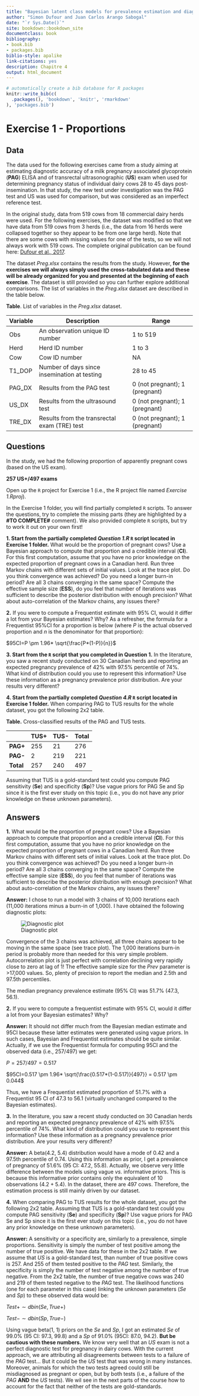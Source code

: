 ```yaml
---
title: "Bayesian latent class models for prevalence estimation and diagnostic test evaluation"
author: "Simon Dufour and Juan Carlos Arango Sabogal"
date: "`r Sys.Date()`"
site: bookdown::bookdown_site
documentclass: book
bibliography:
- book.bib
- packages.bib
biblio-style: apalike
link-citations: yes
description: Chapitre 4
output: html_document
---
```



```r
# automatically create a bib database for R packages
knitr::write_bib(c(
  .packages(), 'bookdown', 'knitr', 'rmarkdown'
), 'packages.bib')
```


# Exercise 1 - Proportions
## Data
The data used for the following exercises came from a study aiming at estimating diagnostic accuracy of a milk pregnancy associated glycoprotein (**PAG**) ELISA and of transrectal ultrasonographic (**US**) exam when used for determining pregnancy status of individual dairy cows 28 to 45 days post-insemination. In that study, the new test under investigation was the PAG test and US was used for comparison, but was considered as an imperfect reference test.  
  
In the original study, data from 519 cows from 18 commercial dairy herds were used. For the following exercises, the dataset was modified so that we have data from 519 cows from 3 herds (i.e., the data from 16 herds were collapsed together so they appear to be from one large herd). Note that there are some cows with missing values for one of the tests, so we will not always work with 519 cows. The complete original publication can be found here: [Dufour et al., 2017](https://www.sciencedirect.com/science/article/pii/S016758771630527X?casa_token=jmHY9HiOdEYAAAAA:kGdiIujRzrAQjjFRbGqtUxIBalDGvXllp6ja9w4T2s6c7yPbgc0asnak79bJ5GWWXI8InhCg0sg).  
  
The dataset *Preg.xlsx* contains the results from the study. However, **for the exercises we will always simply used the cross-tabulated data and these will be already organized for you and presented at the beginning of each exercise**. The dataset is still provided so you can further explore additional comparisons. The list of variables in the *Preg.xlsx* dataset are described in the table below.  
  
**Table**. List of variables in the *Preg.xlsx* dataset.  

| **Variable** | **Description**                               | **Range**                      |
|--------------|-----------------------------------------------|--------------------------------|
| Obs          | An observation unique ID number               | 1 to 519                       |
| Herd         | Herd ID number                                | 1 to 3                         |
| Cow          | Cow ID number                                 | NA                             |
| T1_DOP       | Number of days since insemination at testing  | 28 to 45                       |
| PAG_DX       | Results from the PAG test                     | 0 (not pregnant); 1 (pregnant) |
| US_DX        | Results from the ultrasound test              | 0 (not pregnant); 1 (pregnant) |
| TRE_DX       | Results from the transrectal exam (TRE) test  | 0 (not pregnant); 1 (pregnant) |
  
## Questions
In the study, we had the following proportion of apparently pregnant cows (based on the US exam).  
  
**257 US+/497 exams**  
  
Open up the `R` project for Exercise 1 (i.e., the R project file named *Exercise 1.Rproj*).   
  
In the Exercise 1 folder, you will find partially completed `R` scripts. To answer the questions, try to complete the missing parts (they are highlighted by a **#TO COMPLETE#** comment). We also provided complete `R` scripts, but try to work it out on your own first! 
  
  
**1. Start from the partially completed *Question 1.R* `R` script located in Exercise 1 folder.** What would be the proportion of pregnant cows? Use a Bayesian approach to compute that proportion and a credible interval (**CI**). For this first computation, assume that you have no prior knowledge on the expected proportion of pregnant cows in a Canadian herd. Run three Markov chains with different sets of initial values. Look at the trace plot. Do you think convergence was achieved? Do you need a longer burn-in period? Are all 3 chains converging in the same space? Compute the effective sample size (**ESS**), do you feel that number of iterations was sufficient to describe the posterior distribution with enough precision? What about auto-correlation of the Markov chains, any issues there?  
  
**2.** If you were to compute a Frequentist estimate with 95% CI, would it differ a lot from your Bayesian estimates? Why? As a refresher, the formula for a Frequentist 95%CI for a proportion is below (where *P* is the actual observed proportion and *n* is the denominator for that proportion):  
  
$95CI=P \pm 1.96* \sqrt{\frac{P*(1-P)}{n}}$  
  
**3. Start from the `R` script that you completed in Question 1.** In the literature, you saw a recent study conducted on 30 Canadian herds and reporting an expected pregnancy prevalence of 42% with 97.5% percentile of 74%. What kind of distribution could you use to represent this information? Use these information as a pregnancy prevalence prior distribution. Are your results very different?  
  
**4. Start from the partially completed *Question 4.R* `R` script located in Exercise 1 folder.** When comparing PAG to TUS results for the whole dataset, you got the following 2x2 table.  
  
**Table.** Cross-classified results of the PAG and TUS tests.  
  
|           | **TUS+** | **TUS-** | **Total** |
|-----------|----------|----------|-----------|
| **PAG+**  | 255      | 21       | 276       |
| **PAG-**  | 2        | 219      | 221       |
| **Total** | 257      | 240      | 497       |
  
Assuming that TUS is a gold-standard test could you compute PAG sensitivity (**Se**) and specificity (**Sp**)? Use vague priors for PAG Se and Sp since it is the first ever study on this topic (i.e., you do not have any prior knowledge on these unknown parameters).  
  
## Answers
**1.** What would be the proportion of pregnant cows? Use a Bayesian approach to compute that proportion and a credible interval (**CI**). For this first computation, assume that you have no prior knowledge on the expected proportion of pregnant cows in a Canadian herd. Run three Markov chains with different sets of initial values. Look at the trace plot. Do you think convergence was achieved? Do you need a longer burn-in period? Are all 3 chains converging in the same space? Compute the effective sample size (**ESS**), do you feel that number of iterations was sufficient to describe the posterior distribution with enough precision? What about auto-correlation of the Markov chains, any issues there?  
  
**Answer:** I chose to run a model with 3 chains of 10,000 iterations each (11,000 iterations minus a burn-in of 1,000). I have obtained the following diagnostic plots:  
  
![Diagnostic plot](Figures\Ex1_Q1_Dx.png)
  
Convergence of the 3 chains was achieved, all three chains appear to be moving in the same space (see trace plot). The 1,000 iterations burn-in period is probably more than needed for this very simple problem. Autocorrelation plot is just perfect with correlation declining very rapidly close to zero at lag of 1! The effective sample size for the *Prev* parameter is >17,000 values. So, plenty of precision to report the median and 2.5th and 97.5th percentiles.        
  
The median pregnancy prevalence estimate (95% CI) was 51.7% (47.3, 56.1).  
  
**2.** If you were to compute a frequentist estimate with 95% CI, would it differ a lot from your Bayesian estimates? Why?   
  
**Answer:** It should not differ much from the Bayesian median estimate and 95CI because these latter estimates were generated using vague priors. In such cases, Bayesian and Frequentist estimates should be quite similar. Actually, if we use the Frequentist formula for computing 95CI and the observed data (i.e., 257/497) we get:  
  
$P = 257/497 = 0.517$  
  
$95CI=0.517 \pm 1.96* \sqrt{\frac{0.517*(1-0.517)}{497}} = 0.517 \pm 0.044$  
  
Thus, we have a Frequentist estimated proportion of 51.7% with a Frequentist 95 CI of 47.3 to 56.1 (virtually unchanged compared to the Bayesian estimates).  
  
**3.** In the literature, you saw a recent study conducted on 30 Canadian herds and reporting an expected pregnancy prevalence of 42% with 97.5% percentile of 74%. What kind of distribution could you use to represent this information? Use these information as a pregnancy prevalence prior distribution. Are your results very different?  
  
**Answer:** A beta(4.2, 5.4) distribution would have a mode of 0.42 and a 97.5th percentile of 0.74. Using this information as prior, I get a prevalence of pregnancy of 51.6% (95 CI: 47.2, 55.8). Actually, we observe very little difference between the models using vague *vs.* informative priors. This is because this informative prior contains only the equivalent of 10 observations $(4.2+5.4)$. In the dataset, there are 497 cows. Therefore, the estimation process is still mainly driven by our dataset.  
    
**4.** When comparing PAG to TUS results for the whole dataset, you got the following 2x2 table. Assuming that TUS is a gold-standard test could you compute PAG sensitivity (**Se**) and specificity (**Sp**)? Use vague priors for PAG Se and Sp since it is the first ever study on this topic (i.e., you do not have any prior knowledge on these unknown parameters).  
  
**Answer:** A sensitivity or a specificity are, similarly to a prevalence, simple proportions. Sensitivity is simply the number of test positive among the number of true positive. We have data for these in the 2x2 table.  If we assume that *US* is a gold-standard test, than number of true positive cows is 257. And 255 of them tested positive to the *PAG* test. Similarly, the specificity is simply the number of test negative among the number of true negative. From the 2x2 table, the number of true negative cows was 240 and 219 of them tested negative to the *PAG* test.  The likelihood functions (one for each parameter in this case) linking the unknown parameters (*Se* and *Sp*) to these observed data would be:  
  
$Test+ \sim dbin(Se, True+)$  
  
$Test- \sim dbin(Sp, True-)$
  
Using vague beta(1, 1) priors on the *Se* and *Sp*, I got an estimated *Se* of 99.0% (95 CI: 97.3, 99.8) and a *Sp* of 91.0% (95CI: 87.0, 94.2). **But be cautious with these numbers.** We know very well that an *US* exam is not a perfect diagnostic test for pregnancy in dairy cows. With the current approach, we are attributing all disagreements between tests to a failure of the *PAG* test... But it could be the *US* test that was wrong in many instances. Moreover, animals for which the two tests agreed could still be misdiagnosed as pregnant or open, but by both tests (i.e., a failure of the *PAG* **AND** the *US* tests). We wil see in the next parts of the course how to account for the fact that neither of the tests are gold-standards.
  


  
  

  

